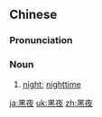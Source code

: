 ==Chinese==
{{zh-forms}}

===Pronunciation===
{{zh-pron
|m=hēiyè
|c=hak1 je6
|cat=n
}}

===Noun===
{{zh-noun}}

# [[night]]; [[nighttime]]

[[ja:黑夜]]
[[uk:黑夜]]
[[zh:黑夜]]